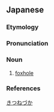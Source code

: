 ==Japanese==
{{ja-kanjitab|きつね|つか|k2=づか|yomi=k}}

===Etymology===
{{affix|ja|狐|tr1=kitsune|t1=fox|塚|tr2=tsuka|t2=mound|sort=きつねづか}}

===Pronunciation===
{{ja-pron|yomi=k|きつねづか|acc=3|acc_ref=DJR}}

===Noun===
{{ja-noun|きつねづか}}

# [[foxhole]]

===References===
<references/>

[[Category:ja:Foxes|きつねづか]]